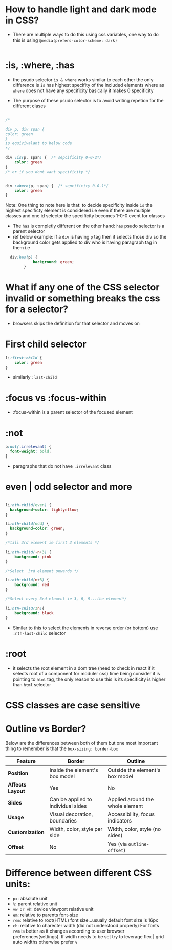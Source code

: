 
<Meta title="HTML-CSS/More on CSS" />

# How to handle light and dark mode in CSS?
- There are multiple ways to do this using css variables, one way to do this is using 
`@media(prefers-color-scheme: dark)`
```css
```  
# :is, :where, :has 

- the psudo selector `is & where` works similar to each other the only difference is `is` has highest specifity 
of the included elements where as `where` does not have any specificity basically it makes 0 specificity

- The purpose of these psudo selector is to avoid writing repetion for the different clases 

```CSS

/*  

div p, div span {
color: green
}
is equivivalant to below code
*/

div :is(p, span) {  /* sepcificity 0-0-2*/
    color: green   
}
/* or if you dont want specificity */


div :where(p, span) {  /* sepcificity 0-0-1*/
    color: green   
}

```

Note: One thing to note here is that: to decide specificity inside `is` 
the highest specificty element is considered i.e even if there are multiple classes and one id selector 
the specificity becomes 1-0-0 event for classes

- The `has` is completly different on the other hand: `has` psudo selector is a parent selector 
- ref below example: if a `div` is having `p` tag then it selects those div so the background color 
gets applied to div who is having paragraph tag in them
i.e 
```CSS
  div:has(p) {  
            background: green;
        }
```

# What if any one of the CSS selector invalid or something breaks the css for a selector?
- browsers skips the definition for that selector and moves on

# First child selector
```css
li:first-child {
    color: green
}
```
- similarly `:last-child` 

# :focus vs :focus-within
- :focus-within is a parent selector of the focused element

# :not 
```css
p:not(.irrelevant) {
  font-weight: bold;
}
```
- paragraphs that do not have `.irrelevant` class

# even | odd selector and more

```CSS

li:nth-child(even) {
  background-color: lightyellow;
}

li:nth-child(odd) {
  background-color: green;
}

/*till 3rd element ie first 3 elements */

li:nth-child(-n+3) {
    background: pink
}

/*Select  3rd element onwards */

li:nth-child(n+3) {
    background: red
}

/*Select every 3rd element ie 3, 6, 9...the element*/

li:nth-child(3n){
    background: black
}
```
- Similar to this to select the elements in reverse order (or bottom) use `:nth-last-child` selector

# :root

- it selects the root element in a dom tree (need to check in react if it selects 
root of a component for moduler css) time being consider it is pointing to `html` tag, the only reason to use
this is its specificity is higher than `html` selector 

# CSS classes are case sensitive

# Outline vs Border?
Below are the differences between both of them but one most important thing to remember is that
the  `box-sizing: border-box`


   <table>
            <thead>
                <tr>
                    <th><strong>Feature</strong></th>
                    <th><strong>Border</strong></th>
                    <th><strong>Outline</strong></th>
                </tr>
            </thead>
            <tbody>
                <tr>
                    <td><strong>Position</strong></td>
                    <td>Inside the element's box model</td>
                    <td>Outside the element's box model</td>
                </tr>
                <tr>
                    <td><strong>Affects Layout</strong></td>
                    <td>Yes</td>
                    <td>No</td>
                </tr>
                <tr>
                    <td><strong>Sides</strong></td>
                    <td>Can be applied to individual sides</td>
                    <td>Applied around the whole element</td>
                </tr>
                <tr>
                    <td><strong>Usage</strong></td>
                    <td>Visual decoration, boundaries</td>
                    <td>Accessibility, focus indicators</td>
                </tr>
                <tr>
                    <td><strong>Customization</strong></td>
                    <td>Width, color, style per side</td>
                    <td>Width, color, style (no sides)</td>
                </tr>
                <tr>
                    <td><strong>Offset</strong></td>
                    <td>No</td>
                    <td>Yes (via <code>outline-offset</code>)</td>
                </tr>
            </tbody>
        </table>


# Difference between different CSS units:
 - `px`: absolute unit 
 - `%`:  parent relative unit
 - `vw or vh`: device viewport relative unit
 - `em`: relative to parents font-size
 - `rem`: relative to root(HTML) font size...usually default font size is 16px 
 - `ch`: relative to charecter width (did not understood properly)
For fonts `rem` is better as it changes according to user browser preferences(settings).
If width needs to be set try to leverage flex | grid auto widths otherwise prefer `%`


 